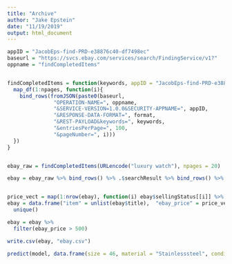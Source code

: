 ```yaml
---
title: "Archive"
author: "Jake Epstein"
date: "11/19/2019"
output: html_document
---
```



```r
appID = "JacobEps-find-PRD-e38876c40-df7498ec"
baseurl = "https://svcs.ebay.com/services/search/FindingService/v1?"
oppname = "findCompletedItems"


findCompletedItems = function(keywords, appID = "JacobEps-find-PRD-e38876c40-df7498ec", baseurl = "https://svcs.ebay.com/services/search/FindingService/v1?", oppname = "findCompletedItems", format = "JSON", npages = 10) {
  map_df(1:npages, function(i){
    bind_rows(fromJSON(paste0(baseurl,
               "OPERATION-NAME=", oppname,
               "&SERVICE-VERSION=1.0.0&SECURITY-APPNAME=", appID,
               "&RESPONSE-DATA-FORMAT=", format,
               "&REST-PAYLOAD&keywords=", keywords,
               "&entriesPerPage=", 100,
               "&pageNumber=", i)))
  })
}


ebay_raw = findCompletedItems(URLencode("luxury watch"), npages = 20)

ebay = ebay_raw %>% bind_rows() %>% .$searchResult %>% bind_rows() %>% .$item %>% bind_rows()


price_vect = map(1:nrow(ebay), function(i) ebay$sellingStatus[[i]] %>% unlist() %>% .[[2]] %>% as.numeric()) %>% unlist()
ebay = data.frame("item" = unlist(ebay$title),  "ebay_price" = price_vect) %>%
  unique()

ebay = ebay %>%
  filter(ebay_price > 500)

write.csv(ebay, "ebay.csv")

predict(model, data.frame(size = 46, material = "Stainlesssteel", condition = "New", brand = "U-Boat", gender = "male", year = 2010)) %>% exp()
```
